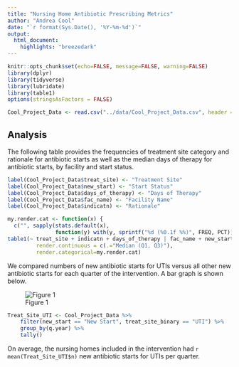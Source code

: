 ```yaml
---
title: "Nursing Home Antibiotic Prescribing Metrics"
author: "Andrea Cool"
date: "`r format(Sys.Date(), '%Y-%m-%d')`"
output: 
  html_document:
    highlights: "breezedark"
---
```

<!--
	Suppress all code chunks
-->
```r
knitr::opts_chunk$set(echo=FALSE, message=FALSE, warning=FALSE)
library(dplyr)
library(tidyverse)
library(lubridate)
library(table1)
options(stringsAsFactors = FALSE)
```

```r
Cool_Project_Data <- read.csv("../data/Cool_Project_Data.csv", header = TRUE)

 ```

## Analysis
The following table provides the frequencies of treatment site category and rationale for antibiotic starts as well as the median days of therapy for antibiotic starts, by facility and start status. 

<!--
  Create a table for facility characteristics.
-->
```r

label(Cool_Project_Data$treat_site) <- "Treatment Site"
label(Cool_Project_Data$new_start) <- "Start Status"
label(Cool_Project_Data$days_of_therapy) <- "Days of Therapy"
label(Cool_Project_Data$fac_name) <- "Facility Name"
label(Cool_Project_Data$indicatn) <- "Rationale"

my.render.cat <- function(x) {
  c("", sapply(stats.default(x), 
               function(y) with(y, sprintf("%d (%0.1f %%)", FREQ, PCT))))}
table1(~ treat_site + indicatn + days_of_therapy | fac_name + new_start, data = Cool_Project_Data,
         render.continuous = c(.="Median (Q1, Q3)"),
         render.categorical=my.render.cat)
```


We compared numbers of new antibiotic starts for UTIs versus all other new antibiotic starts for each quarter of the intervention. A bar graph is shown below. 

![Figure 1](../figs/fig1.png)

```r
Treat_Site_UTI <- Cool_Project_Data %>%
    filter(new_start == "New Start", treat_site_binary == "UTI") %>% 
    group_by(q.year) %>% 
    tally()
```

On average, the nursing homes included in the intervention had `r mean(Treat_Site_UTI$n)` new antibiotic starts for UTIs per quarter.

